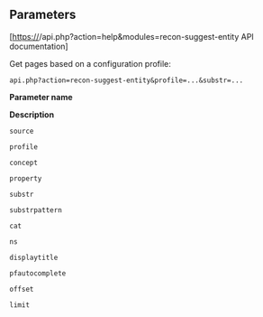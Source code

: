 <div class="recon-summary">{{int:apihelp-recon-suggest-entity-summary}}</div>

== Parameters ==
[https://{{SERVERNAME}}/api.php?action=help&modules=recon-suggest-entity API documentation]

Get pages based on a configuration profile:
<pre>api.php?action=recon-suggest-entity&profile=...&substr=...</pre>

<div class="recon-data-item">
<div>'''Parameter name'''</div>
<div>'''Description'''</div>
</div>
<div class="recon-data-item">
<div><code>source</code></div>
<div>{{int:apihelp-recon-suggest-entity-param-source}}</div>
</div>
<div class="recon-data-item">
<div><code>profile</code></div>
<div>{{int:apihelp-recon-suggest-entity-param-profile}}</div>
</div>
<div class="recon-data-item">
<div><code>concept</code></div>
<div>{{int:apihelp-recon-suggest-entity-param-concept}}</div>
</div>
<div class="recon-data-item">
<div><code>property</code></div>
<div>{{int:apihelp-recon-suggest-entity-param-property}} </div>
</div>
<div class="recon-data-item">
<div><code>substr</code></div>
<div>{{int:apihelp-recon-suggest-entity-param-substr}}</div>
</div>
<div class="recon-data-item">
<div><code>substrpattern</code></div>
<div>{{int:apihelp-recon-suggest-entity-param-substrpattern}}</div>
</div>
<div class="recon-data-item">
<div><code>cat</code></div>
<div>{{int:apihelp-recon-suggest-entity-param-cat}}</div>
</div>
<div class="recon-data-item">
<div><code>ns</code></div>
<div>{{int:apihelp-recon-suggest-entity-param-ns}}</div>
</div>
<div class="recon-data-item">
<div><code>displaytitle</code></div>
<div>{{int:apihelp-recon-suggest-entity-param-displaytitle}}</div>
</div>
<div class="recon-data-item">
<div><code>pfautocomplete</code></div>
<div>{{int:apihelp-recon-suggest-entity-param-pfautocomplete}}</div>
</div>
<div class="recon-data-item">
<div><code>offset</code></div>
<div>{{int:apihelp-recon-suggest-entity-param-offset}}</div>
</div>
<div class="recon-data-item">
<div><code>limit</code></div>
<div>{{int:apihelp-recon-suggest-entity-param-limit}}</div>
</div>
